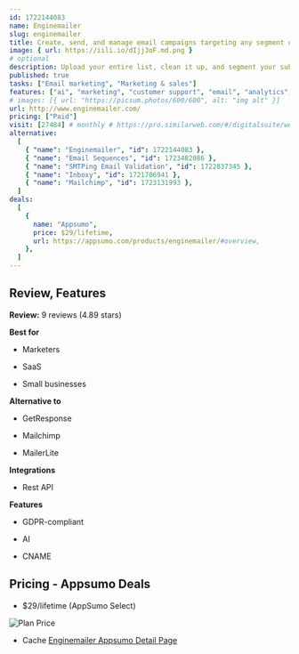 ```yaml
---
id: 1722144083
name: Enginemailer
slug: enginemailer
title: Create, send, and manage email campaigns targeting any segment of your subscriber base
image: { url: https://iili.io/dIjj3oF.md.png }
# optional
description: Upload your entire list, clean it up, and segment your subscribers to target the right audience. Access all the tools you need—from form builders and AI content to automation and reporting
published: true
tasks: ["Email marketing", "Marketing & sales"]
features: ["ai", "marketing", "customer support", "email", "analytics", "data"]
# images: [{ url: "https://picsum.photos/600/600", alt: "img alt" }]
url: http://www.enginemailer.com/
pricing: ["Paid"]
visit: [27484] # monthly # https://pro.similarweb.com/#/digitalsuite/websiteanalysis/home
alternative:
  [
    { "name": "Enginemailer", "id": 1722144083 },
    { "name": "Email Sequences", "id": 1723482086 },
    { "name": "SMTPing Email Validation", "id": 1722837345 },
    { "name": "Inboxy", "id": 1721706941 },
    { "name": "Mailchimp", "id": 1723131993 },
  ]
deals:
  [
    {
      name: "Appsumo",
      price: $29/lifetime,
      url: https://appsumo.com/products/enginemailer/#overview,
    },
  ]
---
```


## Review, Features

**Review:** 9 reviews (4.89 stars)

**Best for**

- Marketers

- SaaS

- Small businesses

**Alternative to**

- GetResponse

- Mailchimp

- MailerLite

**Integrations**

- Rest API

**Features**

- GDPR-compliant

- AI

- CNAME

## Pricing - Appsumo Deals

- $29/lifetime (AppSumo Select)

<Img src="https://iili.io/dIwYRHu.png" alt="Plan Price" />

- Cache [Enginemailer Appsumo Detail Page](https://iili.io/dIwYXRa.png)
